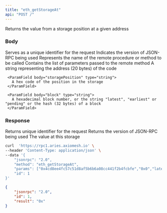 ```yaml
---
title: "eth_getStorageAt"
api: "POST /"
---
```


Returns the value from a storage position at a given address

### Body

<ParamField body="id" type="number" placeholder="1">
  Serves as a unique identifier for the request
</ParamField>

<ParamField body="jsonrpc" type="string" placeholder="2.0">
  Indicates the version of JSON-RPC being used
</ParamField>

<ParamField body="method" type="string" placeholder="eth_getStorageAt">
  Represents the name of the remote procedure or method to be called
</ParamField>

<ParamField body="params" type="array">
  Contains the list of parameters passed to the remote method
     <ParamField body="address" type="string">
       A string representing the address (20 bytes) of the code
     </ParamField>

     <ParamField body="storagePosition" type="string">
       A hex code of the position in the storage
     </ParamField>

     <ParamField body="block" type="string">
       A hexadecimal block number, or the string "latest", "earliest" or "pending" or the hash (32 bytes) of a block
     </ParamField>

</ParamField>

### Response

<ResponseField name="id" type="number">
  Returns unique identifier for the request 
</ResponseField>

<ResponseField name="jsonrpc" type="string">
  Returns the version of JSON-RPC being used
</ResponseField>

<ResponseField name="storageValue" type="string">
  The value at this storage
</ResponseField>

<RequestExample>

```bash Example Request
curl  'https://rpc1.aries.axiomesh.io' \
--header 'Content-Type: application/json' \
--data '{
    "jsonrpc": "2.0",
    "method": "eth_getStorageAt",
    "params": ["0x4cd8ee4fc57c51d8af5b6b6a08cc441f2b4fcbfe","0x0","latest"],
    "id": 1
}'
```

</RequestExample>

<ResponseExample>

```json Response
{
    "jsonrpc": "2.0",
    "id": 1,
    "result": "0x"
}
```

</ResponseExample>